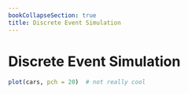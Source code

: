 ```yaml
---
bookCollapseSection: true
title: Discrete Event Simulation
---
```


# Discrete Event Simulation

```r
plot(cars, pch = 20)  # not really cool
```
